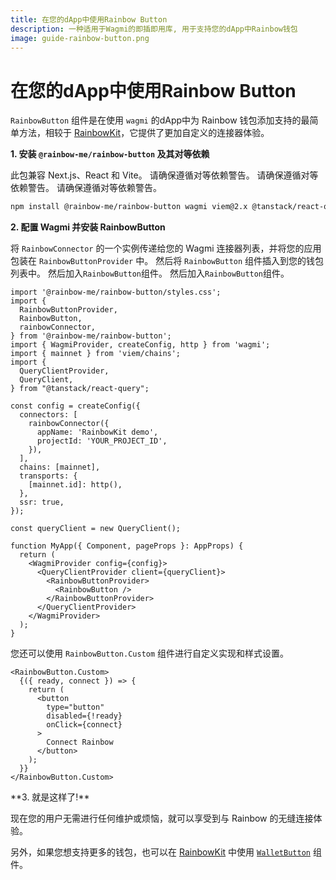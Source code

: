 ```yaml
---
title: 在您的dApp中使用Rainbow Button
description: 一种适用于Wagmi的即插即用库, 用于支持您的dApp中Rainbow钱包
image: guide-rainbow-button.png
---
```


# 在您的dApp中使用Rainbow Button

`RainbowButton` 组件是在使用 `wagmi` 的dApp中为 Rainbow 钱包添加支持的最简单方法，相较于 [RainbowKit](https://www.rainbowkit.com/docs/installation)，它提供了更加自定义的连接器体验。

**1. 安装 `@rainbow-me/rainbow-button` 及其对等依赖**

此包兼容 Next.js、React 和 Vite。 请确保遵循对等依赖警告。 请确保遵循对等依赖警告。 请确保遵循对等依赖警告。

```bash
npm install @rainbow-me/rainbow-button wagmi viem@2.x @tanstack/react-query
```

**2. 配置 Wagmi 并安装 RainbowButton**

将 `RainbowConnector` 的一个实例传递给您的 Wagmi 连接器列表，并将您的应用包装在 `RainbowButtonProvider` 中。 然后将 `RainbowButton` 组件插入到您的钱包列表中。 然后加入`RainbowButton`组件。 然后加入`RainbowButton`组件。

```tsx
import '@rainbow-me/rainbow-button/styles.css';
import {
  RainbowButtonProvider,
  RainbowButton,
  rainbowConnector,
} from '@rainbow-me/rainbow-button';
import { WagmiProvider, createConfig, http } from 'wagmi';
import { mainnet } from 'viem/chains';
import {
  QueryClientProvider,
  QueryClient,
} from "@tanstack/react-query";

const config = createConfig({
  connectors: [
    rainbowConnector({
      appName: 'RainbowKit demo',
      projectId: 'YOUR_PROJECT_ID',
    }),
  ],
  chains: [mainnet],
  transports: {
    [mainnet.id]: http(),
  },
  ssr: true,
});

const queryClient = new QueryClient();

function MyApp({ Component, pageProps }: AppProps) {
  return (
    <WagmiProvider config={config}>
      <QueryClientProvider client={queryClient}>
        <RainbowButtonProvider>
          <RainbowButton />
        </RainbowButtonProvider>
      </QueryClientProvider>
    </WagmiProvider>
  );
}
```

您还可以使用 `RainbowButton.Custom` 组件进行自定义实现和样式设置。

```tsx
<RainbowButton.Custom>
  {({ ready, connect }) => {
    return (
      <button
        type="button"
        disabled={!ready}
        onClick={connect}
      >
        Connect Rainbow
      </button>
    );
  }}
</RainbowButton.Custom>
```

\*\*3. 就是这样了!\*\*

现在您的用户无需进行任何维护或烦恼，就可以享受到与 Rainbow 的无缝连接体验。

另外，如果您想支持更多的钱包，也可以在 [RainbowKit](https://www.rainbowkit.com/docs/installation) 中使用 [`WalletButton`](https://www.rainbowkit.com/docs/wallet-button) 组件。
